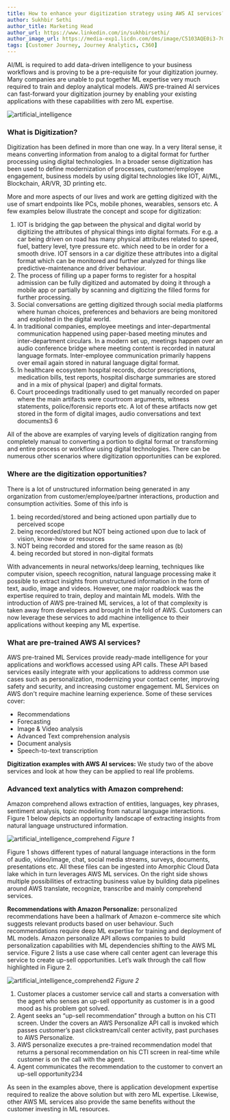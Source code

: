 ```yaml
---
title: How to enhance your digitization strategy using AWS AI services?
author: Sukhbir Sethi
author_title: Marketing Head
author_url: https://www.linkedin.com/in/sukhbirsethi/
author_image_url: https://media-exp1.licdn.com/dms/image/C5103AQE0i3-7CfujOg/profile-displayphoto-shrink_800_800/0/1516272219160?e=1624492800&v=beta&t=_IObd6mnogdjo0SJwvJ29wzdR1krtKx0-tpSsI7NM2c
tags: [Customer Journey, Journey Analytics, C360]
---
```


AI/ML is required to add data-driven intelligence to your business workflows and is proving to be a pre-requisite for your digitization journey. Many companies are unable to put together ML expertise very much required to train and deploy analytical models. AWS pre-trained AI services can fast-forward your digitization journey by enabling your existing applications with these capabilities with zero ML expertise.

<!-- truncate -->

![artificial_intelligence](./media/artificial_intelligence.svg)

### What is Digitization?
Digitization has been defined in more than one way. In a very literal sense, it means converting information from analog to a digital format for further processing using digital technologies. In a broader sense digitization has been used to define modernization of processes, customer/employee engagement, business models by using digital technologies like IOT, AI/ML, Blockchain, AR/VR, 3D printing etc.

More and more aspects of our lives and work are getting digitized with the use of smart endpoints like PCs, mobile phones, wearables, sensors etc. A few examples below illustrate the concept and scope for digitization:

1. IOT is bridging the gap between the physical and digital world by digitizing the attributes of physical things into digital formats. For e.g. a car being driven on road has many physical attributes related to speed, fuel, battery level, tyre pressure etc. which need to be in order for a smooth drive. IOT sensors in a car digitize these attributes into a digital format which can be monitored and further analyzed for things like predictive-maintenance and driver behaviour. 
2. The process of filling up a paper forms to register for a hospital admission can be fully digitized and automated by doing it through a mobile app or partially by scanning and digitizing the filled forms for further processing. 
3. Social conversations are getting digitized through social media platforms where human choices, preferences and behaviors are being monitored and exploited in the digital world.  
4. In traditional companies, employee meetings and inter-departmental communication happened using paper-based meeting minutes and inter-department circulars. In a modern set up, meetings happen over an audio conference bridge where meeting content is recorded in natural language formats. Inter-employee communication primarily happens over email again stored in natural language digital format. 
5. In healthcare ecosystem hospital records, doctor prescriptions, medication bills, test reports, hospital discharge summaries are stored and in a mix of physical (paper) and digital formats.
6. Court proceedings traditionally used to get manually recorded on paper where the main artifacts were courtroom arguments, witness statements, police/forensic reports etc. A lot of these artifacts now get stored in the form of digital images, audio conversations and text documents3 6

All of the above are examples of varying levels of digitization ranging from completely manual to converting a portion to digital format or transforming and entire process or workflow using digital technologies. There can be numerous other scenarios where digitization opportunities can be explored.

### Where are the digitization opportunities?

There is a lot of unstructured information being generated in any organization from customer/employee/partner interactions, production and consumption activities. Some of this info is 

1. being recorded/stored and being actioned upon partially due to perceived scope
2. being recorded/stored but NOT being actioned upon due to lack of vision, know-how or resources 
3. NOT being recorded and stored for the same reason as (b)
4. being recorded but stored in non-digital formats

With advancements in neural networks/deep learning, techniques like computer vision, speech recognition, natural language processing make it possible to extract insights from unstructured information in the form of text, audio, image and videos. However, one major roadblock was the expertise required to train, deploy and maintain ML models. With the introduction of AWS pre-trained ML services, a lot of that complexity is taken away from developers and brought in the fold of AWS.  Customers can now leverage these services to add machine intelligence to their applications without keeping any ML expertise.

### What are pre-trained AWS AI services?

AWS pre-trained ML Services provide ready-made intelligence for your applications and workflows accessed using API calls. These API based services easily integrate with your applications to address common use cases such as personalization, modernizing your contact center, improving safety and security, and increasing customer engagement. ML Services on AWS don't require machine learning experience. Some of these services cover:

- Recommendations
- Forecasting
- Image & Video analysis
- Advanced Text comprehension analysis
- Document analysis
- Speech-to-text transcription 

**Digitization examples with AWS AI services:** We study two of the above services and look at how they can be applied to real life problems.

### Advanced text analytics with Amazon comprehend:
Amazon comprehend allows extraction of entities, languages, key phrases, sentiment analysis, topic modeling from natural language interactions. Figure 1 below depicts an opportunity landscape of extracting insights from natural language unstructured information.

![artificial_intelligence_comprehend](./media/artificial_intelligence_comprehend.png)
*Figure 1*

Figure 1 shows different types of natural language interactions in the form of audio, video/image, chat, social media streams, surveys, documents, presentations etc. All these files can be ingested into Amorphic Cloud Data lake which in turn leverages AWS ML services. On the right side shows multiple possibilities of extracting business value by building data pipelines around AWS translate, recognize, transcribe and mainly comprehend services.

**Recommendations with Amazon Personalize:** personalized recommendations have been a hallmark of Amazon e-commerce site which suggests relevant products based on user behaviour. Such recommendations require deep ML expertise for training and deployment of ML models. Amazon personalize API allows companies to build personalization capabilities with ML dependencies shifting to the AWS ML service. Figure 2 lists a use case where call center agent can leverage this service to create up-sell opportunities. Let’s walk through the call flow highlighted in Figure 2.

![artificial_intelligence_comprehend2](./media/artificial_intelligence_comprehend2.png)
*Figure 2*

1. Customer places a customer service call and starts a conversation with the agent who senses an up-sell opportunity as customer is in a good mood as his problem got solved. 
2. Agent seeks an “up-sell recommendation” through a button on his CTI screen. Under the covers an AWS Personalize API call is invoked which passes customer’s past clickstream/call center activity, past purchases to AWS Personalize. 
3. AWS personalize executes a pre-trained recommendation model that returns a personal recommendation on his CTI screen in real-time while customer is on the call with the agent.
4. Agent communicates the recommendation to the customer to convert an up-sell opportunity234

As seen in the examples above, there is application development expertise required to realize the above solution but with zero ML expertise. Likewise, other AWS ML services also provide the same benefits without the customer investing in ML resources. 
